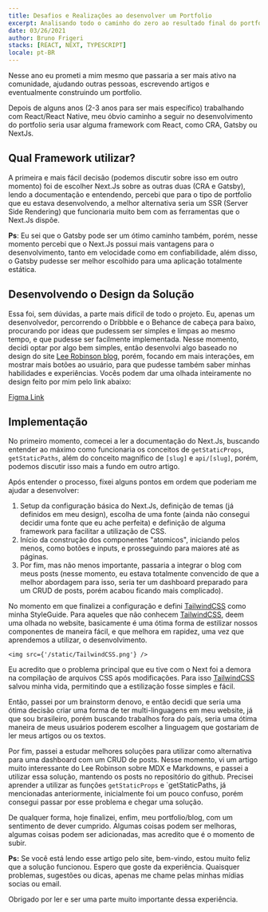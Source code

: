 ```yaml
---
title: Desafios e Realizações ao desenvolver um Portfolio
excerpt: Analisando todo o caminho do zero ao resultado final do portfolio.
date: 03/26/2021
author: Bruno Frigeri
stacks: [REACT, NEXT, TYPESCRIPT]
locale: pt-BR
---
```

Nesse ano eu prometi a mim mesmo que passaria a ser mais ativo na comunidade, ajudando outras pessoas, escrevendo artigos e eventualmente construindo um portfolio.

Depois de alguns anos (2-3 anos para ser mais específico) trabalhando com React/React Native, meu óbvio caminho a seguir no desenvolvimento do portfolio seria usar alguma framework com React, como CRA, Gatsby ou NextJs.

## Qual Framework utilizar?
A primeira e mais fácil decisão (podemos discutir sobre isso em outro momento) foi de escolher Next.Js sobre as outras duas (CRA e Gatsby), lendo a documentação e entendendo, percebi que para o tipo de portfolio que eu estava desenvolvendo, a melhor alternativa seria um SSR (Server Side Rendering) que funcionaria muito bem com as ferramentas que o Next.Js dispõe.

**Ps**: Eu sei que o Gatsby pode ser um ótimo caminho também, porém, nesse momento percebi que o Next.Js possui mais vantagens para o desenvolvimento, tanto em velocidade como em confiabilidade, além disso, o Gatsby pudesse ser melhor escolhido para uma aplicação totalmente estática.

## Desenvolvendo o Design da Solução

Essa foi, sem dúvidas, a parte mais difícil de todo o projeto. Eu, apenas um desenvolvedor, percorrendo o Dribbble e o Behance de cabeça para baixo, procurando por ideas que pudessem ser simples e limpas ao mesmo tempo, e que pudesse ser facilmente implementada. Nesse momento, decidi optar por algo bem simples, então desenvolvi algo baseado no design do site [Lee Robinson blog](https://leerob.io/), porém, focando em mais interações, em mostrar mais botões ao usuário, para que pudesse também saber minhas habilidades e experiências.
Vocês podem dar uma olhada inteiramente no design feito por mim pelo link abaixo:

[Figma Link](https://www.figma.com/file/ESOrpbORXLKhCiU2JYsqcy/brunofrigeri.com?node-id=66%3A57)

## Implementação

No primeiro momento, comecei a ler a documentação do Next.Js, buscando entender ao máximo como funcionaria os conceitos de `getStaticProps`, `getStaticPaths`, além do conceito magnífico de `[slug]` e `api/[slug]`, porém, podemos discutir isso mais a fundo em outro artigo.

Após entender o processo, fixei alguns pontos em ordem que poderiam me ajudar a desenvolver:

1. Setup da configuração básica do Next.Js, definição de temas (já definidos em meu design), escolha de uma fonte (ainda não consegui decidir uma fonte que eu ache perfeita) e definição de alguma framework para facilitar a utilização de CSS.
2. Início da construção dos componentes "atomicos", iniciando pelos menos, como botões e inputs, e prosseguindo para maiores até as páginas.
3. Por fim, mas não menos importante, passaria a integrar o blog com meus posts (nesse momento, eu estava totalmente convencido de que a melhor abordagem para isso, seria ter um dashboard preparado para um CRUD de posts, porém acabou ficando mais complicado).

No momento em que finalizei a configuração e defini [TailwindCSS](https://tailwindcss.com/) como minha StyleGuide. Para aqueles que não conhecem [TailwindCSS](https://tailwindcss.com/), deem uma olhada no website, basicamente é uma ótima forma de estilizar nossos componentes de maneira fácil, e que melhora em rapidez, uma vez que aprendemos a utilizar, o desenvolvimento.

`<img src={'/static/TailwindCSS.png'} />`

Eu acredito que o problema principal que eu tive com o Next foi a demora na compilação de arquivos CSS após modificações. Para isso [TailwindCSS](https://tailwindcss.com/) salvou minha vida, permitindo que a estilização fosse simples e fácil.

Então, passei por um brainstorm denovo, e então decidi que seria uma ótima decisão criar uma forma de ter multi-linguagens em meu website, já que sou brasileiro, porém buscando trabalhos fora do país, seria uma ótima maneira de meus usuários poderem escolher a linguagem que gostariam de ler meus artigos ou os textos.

Por fim, passei a estudar melhores soluções para utilizar como alternativa para uma dashboard com um CRUD de posts. Nesse momento, vi um artigo muito interessante do Lee Robinson sobre MDX e Markdowns, e passei a utilizar essa solução, mantendo os posts no repositório do github. Precisei aprender a utilizar as funções `getStaticProps` e `getStaticPaths, já mencionadas anteriormente, inicialmente foi um pouco confuso, porém consegui passar por esse problema e chegar uma solução.

De qualquer forma, hoje finalizei, enfim, meu portfolio/blog, com um sentimento de dever cumprido. Algumas coisas podem ser melhoras, algumas coisas podem ser adicionadas, mas acredito que é o momento de subir.

**Ps:** Se você está lendo esse artigo pelo site, bem-vindo, estou muito feliz que a solução funcionou. Espero que goste da experiência. Quaisquer problemas, sugestões ou dicas, apenas me chame pelas minhas mídias socias ou email.

Obrigado por ler e ser uma parte muito importante dessa experiência.
